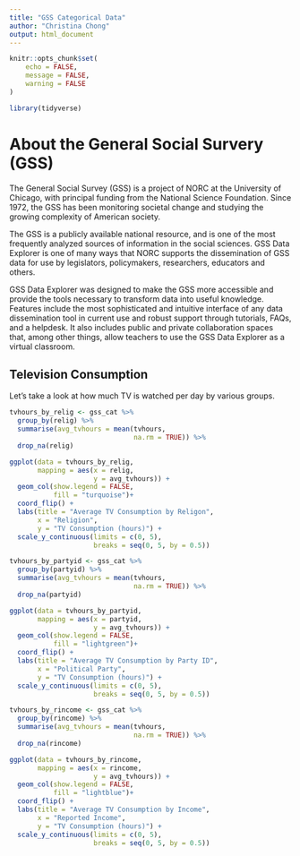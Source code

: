 ```yaml
---
title: "GSS Categorical Data"
author: "Christina Chong"
output: html_document
---
```


```r
knitr::opts_chunk$set(
	echo = FALSE,
	message = FALSE,
	warning = FALSE
)
```

```r
library(tidyverse)
```

# About the General Social Survery (GSS)
The General Social Survey (GSS) is a project of NORC at the University of Chicago, with principal funding from the National Science Foundation. Since 1972, the GSS has been monitoring societal change and studying the growing complexity of American society.

The GSS is a publicly available national resource, and is one of the most frequently analyzed sources of information in the social sciences. GSS Data Explorer is one of many ways that NORC supports the dissemination of GSS data for use by legislators, policymakers, researchers, educators and others.

GSS Data Explorer was designed to make the GSS more accessible and provide the tools necessary to transform data into useful knowledge. Features include the most sophisticated and intuitive interface of any data dissemination tool in current use and robust support through tutorials, FAQs, and a helpdesk. It also includes public and private collaboration spaces that, among other things, allow teachers to use the GSS Data Explorer as a virtual classroom.

## Television Consumption
Let's take a look at how much TV is watched per day by various groups.

```r
tvhours_by_relig <- gss_cat %>%
  group_by(relig) %>% 
  summarise(avg_tvhours = mean(tvhours,
                               na.rm = TRUE)) %>% 
  drop_na(relig)

ggplot(data = tvhours_by_relig,
       mapping = aes(x = relig,
                     y = avg_tvhours)) +
  geom_col(show.legend = FALSE,
           fill = "turquoise")+
  coord_flip() +
  labs(title = "Average TV Consumption by Religon",
       x = "Religion",
       y = "TV Consumption (hours)") +
  scale_y_continuous(limits = c(0, 5),
                     breaks = seq(0, 5, by = 0.5))
```

```r
tvhours_by_partyid <- gss_cat %>%
  group_by(partyid) %>% 
  summarise(avg_tvhours = mean(tvhours,
                               na.rm = TRUE)) %>% 
  drop_na(partyid)

ggplot(data = tvhours_by_partyid,
       mapping = aes(x = partyid,
                     y = avg_tvhours)) +
  geom_col(show.legend = FALSE,
           fill = "lightgreen")+
  coord_flip() +
  labs(title = "Average TV Consumption by Party ID",
       x = "Political Party",
       y = "TV Consumption (hours)") +
  scale_y_continuous(limits = c(0, 5),
                     breaks = seq(0, 5, by = 0.5))
```

```r
tvhours_by_rincome <- gss_cat %>%
  group_by(rincome) %>% 
  summarise(avg_tvhours = mean(tvhours,
                               na.rm = TRUE)) %>% 
  drop_na(rincome)

ggplot(data = tvhours_by_rincome,
       mapping = aes(x = rincome,
                     y = avg_tvhours)) +
  geom_col(show.legend = FALSE,
           fill = "lightblue")+
  coord_flip() +
  labs(title = "Average TV Consumption by Income",
       x = "Reported Income",
       y = "TV Consumption (hours)") +
  scale_y_continuous(limits = c(0, 5),
                     breaks = seq(0, 5, by = 0.5))
```